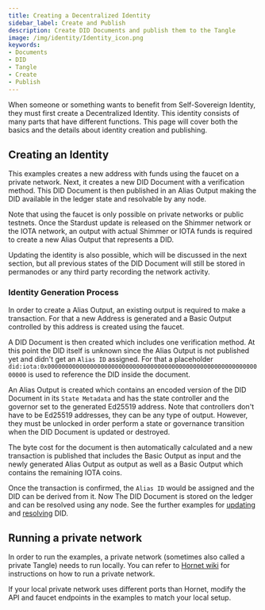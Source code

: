 ```yaml
---
title: Creating a Decentralized Identity
sidebar_label: Create and Publish
description: Create DID Documents and publish them to the Tangle
image: /img/identity/Identity_icon.png
keywords:
- Documents
- DID
- Tangle
- Create
- Publish
---
```


When someone or something wants to benefit from Self-Sovereign Identity, they must first create a Decentralized Identity. This identity consists of many parts that have different functions. This page will cover both the basics and the details about identity creation and publishing.

## Creating an Identity

<CodeSnippet
    nodeContent={create_did_node}
    rustContent={create_did_rust}
    nodeGithubLink = "https://github.com/iotaledger/identity.rs/blob/main/bindings/wasm/examples/src/0_basic/0_create_did.ts"
    rustGithubLink = "https://github.com/iotaledger/identity.rs/blob/main/examples/0_basic/0_create_did.rs"
/>

This examples creates a new address with funds using the faucet on a private network. Next, it creates a new DID Document with a verification method. This DID Document is then published in an Alias Output making the DID available in the ledger state and resolvable by any node.

Note that using the faucet is only possible on private networks or public testnets. Once the Stardust update is released on the Shimmer network or the IOTA network, an output with actual Shimmer or IOTA funds is required to create a new Alias Output that represents a DID.

Updating the identity is also possible, which will be discussed in the next section, but all previous states of the DID Document will still be stored in permanodes or any third party recording the network activity.

### Identity Generation Process

In order to create a Alias Output, an existing output is required to make a transaction. For that a new Address is generated and a Basic Output controlled by this address is created using the faucet.

A DID Document is then created which includes one verification method. At this point the DID itself is unknown since the Alias Output is not published yet and didn't get an `Alias ID` assigned. For that a placeholder `did:iota:0x0000000000000000000000000000000000000000000000000000000000000000` is used to reference the DID inside the document.

An Alias Output is created which contains an encoded version of the DID Document in its `State Metadata` and has the state controller and the governor set to the generated Ed25519 address. Note that controllers don't have to be Ed25519 addresses, they can be any type of output. However, they must be unlocked in order perform a state or governance transition when the DID Document is updated or destroyed.

The byte cost for the document is then automatically calculated and a new transaction is published that includes the Basic Output as input and the newly generated Alias Output as output as well as a Basic Output which contains the remaining IOTA coins.

Once the transaction is confirmed, the `Alias ID` would be assigned and the DID can be derived from it. Now The DID Document is stored on the ledger and can be resolved using any node. See the further examples for [updating](./update) and [resolving](./resolve) DID.

## Running a private network

In order to run the examples, a private network (sometimes also called a private Tangle) needs to run locally. You can refer to [Hornet wiki](https://wiki.iota.org/hornet/develop/how_tos/private_tangle) for instructions on how to run a private network.

If your local private network uses different ports than Hornet, modify the API and faucet endpoints in the examples to match your local setup.
